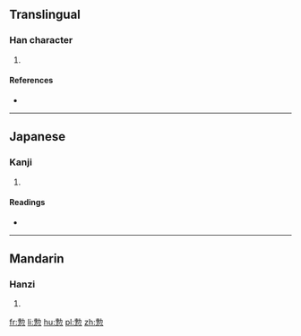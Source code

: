 ==Translingual==

===Han character===
{{Han char|rn=61|rad=心|as=09|sn=13|four=|canj=十尸心 (JSP)|ids=⿱[[勃]][[心]]}}

# {{defn|Han|sort=心09}}

====References====
* {{Han ref|kx=0393.250|dkj=10890|dj=0730.020|hdz=42321.010|uh=6102|ud=24834}}

----

==Japanese==

===Kanji===
{{ja-kanji|grade=|rs=心09}}

# {{defn|lang=ja|sort=心09}}

====Readings====
* {{ja-readings|on=[[ぼつ]] (botsu), [[はい]] (hai)|kun=[[もとる]] (motoru)}}

----

==Mandarin==

===Hanzi===
{{cmn-hanzi|pin=[[bèi]] ([[bei4]])|wg=pei<sup>4</sup>}}

# {{defn|lang=cmn|sort=心09}}

[[fr:愂]]
[[li:愂]]
[[hu:愂]]
[[pl:愂]]
[[zh:愂]]